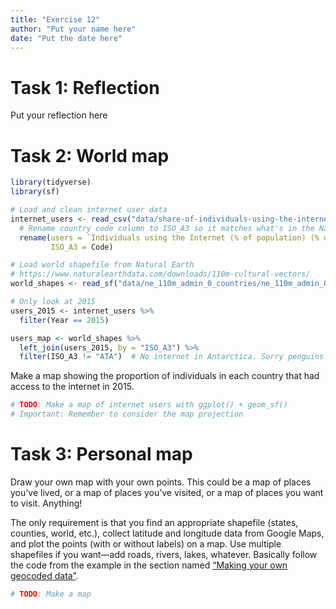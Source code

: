 ```yaml
---
title: "Exercise 12"
author: "Put your name here"
date: "Put the date here"
---
```


# Task 1: Reflection

Put your reflection here


# Task 2: World map

```r
library(tidyverse)
library(sf)

# Load and clean internet user data
internet_users <- read_csv("data/share-of-individuals-using-the-internet-1990-2015.csv") %>%
  # Rename country code column to ISO_A3 so it matches what's in the Natural Earth shapefile
  rename(users = `Individuals using the Internet (% of population) (% of population)`,
         ISO_A3 = Code)

# Load world shapefile from Natural Earth
# https://www.naturalearthdata.com/downloads/110m-cultural-vectors/
world_shapes <- read_sf("data/ne_110m_admin_0_countries/ne_110m_admin_0_countries.shp")
```

```r
# Only look at 2015
users_2015 <- internet_users %>%
  filter(Year == 2015)

users_map <- world_shapes %>%
  left_join(users_2015, by = "ISO_A3") %>%
  filter(ISO_A3 != "ATA")  # No internet in Antarctica. Sorry penguins.
```

Make a map showing the proportion of individuals in each country that had access to the internet in 2015.

```r
# TODO: Make a map of internet users with ggplot() + geom_sf()
# Important: Remember to consider the map projection
```


# Task 3: Personal map

Draw your own map with your own points. This could be a map of places you've lived, or a map of places you've visited, or a map of places you want to visit. Anything!

The only requirement is that you find an appropriate shapefile (states, counties, world, etc.), collect latitude and longitude data from Google Maps, and plot the points (with or without labels) on a map. Use multiple shapefiles if you want—add roads, rivers, lakes, whatever. Basically follow the code from the example in the section named ["Making your own geocoded data"](https://datavizf23.classes.andrewheiss.com/example/12-example.html#making-your-own-geocoded-data).

```r
# TODO: Make a map
```
